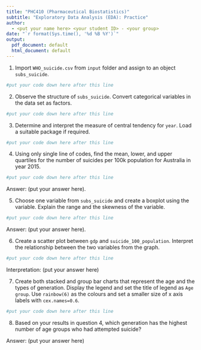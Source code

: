 ```yaml
---
title: "PHC410 (Pharmaceutical Biostatistics)"
subtitle: "Exploratory Data Analysis (EDA): Practice"
author: 
  - <put your name here> <your student ID> - <your group>
date: "`r format(Sys.time(), '%d %B %Y')`"
output:
  pdf_document: default
  html_document: default
---
```



1. Import `WHO_suicide.csv` from `input` folder and assign to an object `subs_suicide`.

```r
#put your code down here after this line
```

2. Observe the structure of `subs_suicide`. Convert categorical variables in the data set as factors.

```r
#put your code down here after this line

```

3. Determine and interpret the measure of central tendency for `year`. Load a suitable package if required.

```r
#put your code down here after this line

```

4. Using only single line of codes, find the mean, lower, and upper quartiles for the number of suicides per 100k population for Australia in year 2015. 

```r
#put your code down here after this line

```
Answer: (put your answer here).


5. Choose one variable from `subs_suicide` and create a boxplot using the variable. Explain the range and the skewness of the variable.

```r
#put your code down here after this line

```
Answer: (put your answer here).



6. Create a scatter plot between `gdp` and `suicide_100_population`. Interpret the relationship between the two variables from the graph.

```r
#put your code down here after this line
```
Interpretation: (put your answer here)


7. Create both stacked and group bar charts that represent the age and the types of generation. Display the legend and set the title of legend as `Age group`. Use `rainbow(6)` as the colours and set a smaller size of x axis labels with `cex.names=0.6`.

```r
#put your code down here after this line
```

8. Based on your results in question 4, which generation has the highest number of age groups who had attempted suicide?

Answer: (put your answer here)